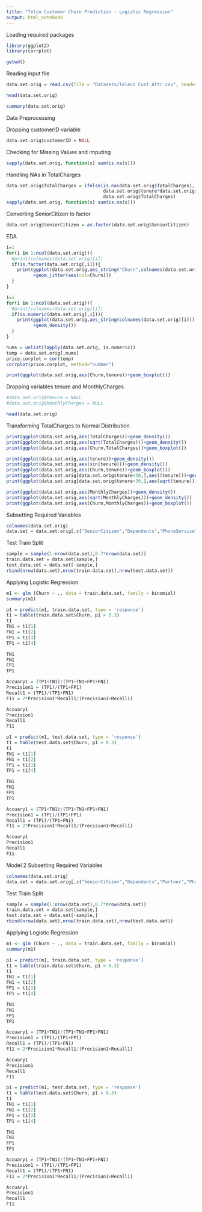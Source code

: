---
title: "Telco Customer Churn Prediction - Logistic Regression"
output: html_notebook
---
Loading required packages
```{r}
library(ggplot2)
library(corrplot)
```


```{r}
getwd()
```

Reading input file
```{r}
data.set.orig = read.csv(file = "Datasets/Teleco_Cust_Attr.csv", header = T)
```
```{r}
head(data.set.orig)
```


```{r}
summary(data.set.orig)
```
Data Preprocessing

Dropping customerID variable

```{r}
data.set.orig$customerID = NULL
```

Checking for Missing Values and imputing
```{r}
sapply(data.set.orig, function(x) sum(is.na(x)))
```

Handling NAs in TotalCharges
```{r}
data.set.orig$TotalCharges = ifelse(is.na(data.set.orig$TotalCharges),
                                    data.set.orig$tenure*data.set.orig$MonthlyCharges,
                                    data.set.orig$TotalCharges)
sapply(data.set.orig, function(x) sum(is.na(x)))
```

Converting SeniorCitizen to factor
```{r}
data.set.orig$SeniorCitizen = as.factor(data.set.orig$SeniorCitizen)
```

EDA

```{r}
i=1
for(i in 1:ncol(data.set.orig)){
  #print(colnames(data.set.orig)[i])
  if(is.factor(data.set.orig[,i])){
    print(ggplot(data.set.orig,aes_string("Churn",colnames(data.set.orig)[i]))
          +geom_jitter(aes(col=Churn)))
  }
}
```

```{r}
i=1
for(i in 1:ncol(data.set.orig)){
  #print(colnames(data.set.orig)[i])
  if(is.numeric(data.set.orig[,i])){
    print(ggplot(data.set.orig,aes_string(colnames(data.set.orig)[i]))
          +geom_density())
  }
}
```

```{r}
nums = unlist(lapply(data.set.orig, is.numeric))  
temp = data.set.orig[,nums]
price.corplot = cor(temp)
corrplot(price.corplot, method="number")  
```
```{r}
print(ggplot(data.set.orig,aes(Churn,tenure))+geom_boxplot())
```


Dropping variables tenure and MonthlyCharges
```{r}
#data.set.orig$tenure = NULL
#data.set.orig$MonthlyCharges = NULL
```

```{r}
head(data.set.orig)
```

Transforming TotalCharges to Normal Distribution
```{r}
print(ggplot(data.set.orig,aes(TotalCharges))+geom_density())
print(ggplot(data.set.orig,aes(sqrt(TotalCharges)))+geom_density())
print(ggplot(data.set.orig,aes(Churn,TotalCharges))+geom_boxplot())
```

```{r}
print(ggplot(data.set.orig,aes(tenure))+geom_density())
print(ggplot(data.set.orig,aes(sin(tenure)))+geom_density())
print(ggplot(data.set.orig,aes(Churn,tenure))+geom_boxplot())
print(ggplot(data.set.orig[data.set.orig$tenure<30,],aes((tenure)))+geom_density())
print(ggplot(data.set.orig[data.set.orig$tenure<30,],aes(sqrt(tenure)))+geom_density())
```
```{r}
print(ggplot(data.set.orig,aes(MonthlyCharges))+geom_density())
print(ggplot(data.set.orig,aes(sqrt(MonthlyCharges)))+geom_density())
print(ggplot(data.set.orig,aes(Churn,MonthlyCharges))+geom_boxplot())
```
Subsetting Required Variables
```{r}
colnames(data.set.orig)
data.set = data.set.orig[,c("SeniorCitizen","Dependents","PhoneService","MultipleLines","InternetService" , "OnlineSecurity"  , "OnlineBackup","DeviceProtection" ,"TechSupport"   ,   "StreamingTV" ,     "StreamingMovies" , "Contract","PaperlessBilling", "PaymentMethod"  , "tenure","Churn")]
```


Test Train Split
```{r}
sample = sample(1:nrow(data.set),0.7*nrow(data.set))
train.data.set = data.set[sample,]
test.data.set = data.set[-sample,]
rbind(nrow(data.set),nrow(train.data.set),nrow(test.data.set))

```

Applying Logistic Regression
```{r}
m1 <- glm (Churn ~ ., data = train.data.set, family = binomial)
summary(m1)
```
```{r}
p1 = predict(m1, train.data.set, type = 'response')
t1 = table(train.data.set$Churn, p1 > 0.3)
t1
TN1 = t1[1]
FN1 = t1[2]
FP1 = t1[3]
TP1 = t1[4]

TN1
FN1
FP1
TP1

Accuary1 = (TP1+TN1)/(TP1+TN1+FP1+FN1)
Precision1 = (TP1)/(TP1+FP1)
Recall1 = (TP1)/(TP1+FN1)
F11 = 2*Precision1*Recall1/(Precision1+Recall1)

Accuary1
Precision1
Recall1
F11
```

```{r}
p1 = predict(m1, test.data.set, type = 'response')
t1 = table(test.data.set$Churn, p1 > 0.3)
t1
TN1 = t1[1]
FN1 = t1[2]
FP1 = t1[3]
TP1 = t1[4]

TN1
FN1
FP1
TP1

Accuary1 = (TP1+TN1)/(TP1+TN1+FP1+FN1)
Precision1 = (TP1)/(TP1+FP1)
Recall1 = (TP1)/(TP1+FN1)
F11 = 2*Precision1*Recall1/(Precision1+Recall1)

Accuary1
Precision1
Recall1
F11
```

Model 2
Subsetting Required Variables
```{r}
colnames(data.set.orig)
data.set = data.set.orig[,c("SeniorCitizen","Dependents","Partner","PhoneService","MultipleLines","InternetService" , "OnlineSecurity"  , "OnlineBackup","DeviceProtection"  ,   "StreamingTV" , "Contract", "PaymentMethod"  , "tenure","Churn")]
```


Test Train Split
```{r}
sample = sample(1:nrow(data.set),0.7*nrow(data.set))
train.data.set = data.set[sample,]
test.data.set = data.set[-sample,]
rbind(nrow(data.set),nrow(train.data.set),nrow(test.data.set))

```

Applying Logistic Regression
```{r}
m1 <- glm (Churn ~ ., data = train.data.set, family = binomial)
summary(m1)
```
```{r}
p1 = predict(m1, train.data.set, type = 'response')
t1 = table(train.data.set$Churn, p1 > 0.3)
t1
TN1 = t1[1]
FN1 = t1[2]
FP1 = t1[3]
TP1 = t1[4]

TN1
FN1
FP1
TP1

Accuary1 = (TP1+TN1)/(TP1+TN1+FP1+FN1)
Precision1 = (TP1)/(TP1+FP1)
Recall1 = (TP1)/(TP1+FN1)
F11 = 2*Precision1*Recall1/(Precision1+Recall1)

Accuary1
Precision1
Recall1
F11
```

```{r}
p1 = predict(m1, test.data.set, type = 'response')
t1 = table(test.data.set$Churn, p1 > 0.3)
t1
TN1 = t1[1]
FN1 = t1[2]
FP1 = t1[3]
TP1 = t1[4]

TN1
FN1
FP1
TP1

Accuary1 = (TP1+TN1)/(TP1+TN1+FP1+FN1)
Precision1 = (TP1)/(TP1+FP1)
Recall1 = (TP1)/(TP1+FN1)
F11 = 2*Precision1*Recall1/(Precision1+Recall1)

Accuary1
Precision1
Recall1
F11
```